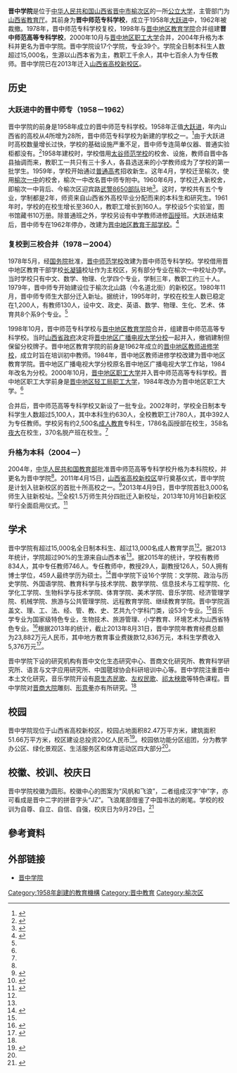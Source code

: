 {{not|text=2010年设立的[[晋中师范高等专科学校|晋中师范高等专科学校]]}}
{{Infobox University
| Name = 晋中学院
| EnglishName = Jinzhong University
| image_name=Jinzhong University logo.png
| SealInfo = 
| Motto = 自尊、自立、自信、自强
| Established = 1958年
| closed = 1962年
| re-established = 1978年
| anniversary = 9月29日
| former_names = 晋中师范专科学校<br>晋中师范高等专科学校
| Type = 公立大学
| dean = [[孙西欢|孙西欢]]
| secretary = [[刘玉平|刘玉平]]
| Affiliations = 
| Location = {{CHN}}[[山西省|山西省]][[晋中市|晋中市]][[榆次区|榆次区]]文华街199号
| Campus = 
| area = {{convert|82.47|ha}}
| covered_area = {{convert|51.66|ha}}
| colors= 
| Department = 17
| Faculty = 约1000
| Professor = 
| Associate Professor = 
| Assistant Professor = 
| Lecturer = 
| Student = 
| Undergraduate = 约15,000
| Postgraduate = 
| Website = {{URL|http://www.jzxy.edu.cn/cn/index.html}}
| logo=
}}
'''晋中学院'''是位于[[中华人民共和国|中华人民共和国]][[山西省|山西省]][[晋中市|晋中市]][[榆次区|榆次区]]的一所[[公立大学|公立大学]]，主管部门为[[山西省教育厅|山西省教育厅]]。其前身为'''晋中师范专科学校'''，成立于1958年[[大跃进|大跃进]]中，1962年被裁撤。1978年，晋中师范专科学校复校，1998年与[[晋中地区教育学院|晋中地区教育学院]]合并组建'''晋中师范高等专科学校'''，2000年10月与[[晋中地区职工大学|晋中地区职工大学]]合并，2004年升格为本科并更名为晋中学院。晋中学院设17个学院，专业39个。学院全日制本科生人数超过15,000名，生源以山西本省为主，教职工千余人，其中七百余人为专任教师。晋中学院已在2013年迁入[[山西省高校新校区|山西省高校新校区]]。

== 历史 ==
=== 大跃进中的晋中师专（1958－1962） ===
晋中学院的前身是1958年成立的晋中师范专科学校。1958年正值[[大跃进|大跃进]]，年内山西省的高校从4所增为28所，晋中师范专科学校为新建的学校之一。<ref name=fzjs>{{cite book|editor=山西省教育厅|title=山西高等学校发展纪实|date=2005-01|publisher=山西教育印刷厂|location=太原}}</ref>{{rp|2-3}}由于大跃进时高校数量增长过快，学校的基础设施严重不足，晋中师专连简单仪器、普通实验柜都没有。<ref>{{cite book|author1=彭时代|title=中国师范教育100年|date=1999-05|publisher=中国工人出版社|location=北京|isbn=7-5008-2176-X|pages=264}}</ref>1958年建校时，学校借用[[太谷师范学校|太谷师范学校]]的校舍、设施，教师自晋中各县抽调而来，教职工一共只有三十多人，各县选送来的小学教师成为了学校的第一批学生。1959年，学校开始通过[[普通高考|普通高考]]招收新生。这年4月，学校迁至榆次，使用[[榆次一中|榆次一中]]的校舍，榆次一中改名晋中师专附中。1960年6月，学校迁入新校舍，即榆次一中背后、今榆次区迎宾路[[武警8650部队|武警8650部队]]驻地<ref name=lsyg>{{cite web|title=历史沿革|url=http://www.sxjztc.edu.cn/xygk/lsyg.htm|website=晋中学院|accessdate=2016-06-26|deadurl=yes|archiveurl=https://web.archive.org/web/20170112040209/http://www.sxjztc.edu.cn/xygk/lsyg.htm|archivedate=2017年1月12日|df=}}</ref>。这时，学校共有五个专业，学制都是2年，师资来自山西省外高校毕业分配而来的本科生和研究生。1961年时，学校的在校生增长至360人，教职工增长到160人。学校设5个实验室，图书馆藏书10万册。除普通班之外，学校另设有中学教师进修[[函授|函授]]班。大跃进结束后，晋中师专在1962年停办，改建为[[晋中地区教育干部学校|晋中地区教育干部学校]]。<ref name=zhxfz>{{cite book|editor=宋玉岫，杨进发|title=中华学府志 山西卷|date=2003-01|publisher=中共中央党校出版社|location=北京|isbn=7-5035-2650-5|pages=53-54}}</ref>

=== 复校到三校合并（1978－2004） ===
1978年5月，经[[中华人民共和国国务院|国务院]]批准，[[晋中师范学校|晋中师范学校]]改建为晋中师范专科学校。学校借用晋中地区教育干部学校[[长凝镇_(晋中市)|长凝镇]]校址作为主校区，另有部分专业在榆次一中校址办学。当时学校只有中文、数学、物理、化学四个专业，学制三年，教职工约三十人。1979年，晋中师专开始建设位于榆次北山路（今名道北街）的新校区。1980年11月，晋中师专师生大部分迁入新址。据统计，1995年时，学校在校生人数已稳定在1,200人，有教师130人，设中文、政史、英语、数学、物理、生化、艺术、体育共8个系9个专业。<ref name=zhxfz/>

1998年10月，晋中师范专科学校与[[晋中地区教育学院|晋中地区教育学院]]合并，组建晋中师范高等专科学校。当时[[山西省人民政府|山西省政府]]决定将[[晋中地区广播电视大学分校|晋中地区广播电视大学分校]]一起并入，撤销建制但保留分校牌子。晋中地区教育学院的前身是1962年成立的[[晋中地区教师进修学校|晋中地区教师进修学校]]，成立时旨在培训初中教师。1984年，晋中地区教师进修学校改建为晋中地区教育学院。晋中地区广播电视大学分校原名晋中地区广播电视大学工作站，1984年改名为分校。2000年10月，[[晋中地区职工大学|晋中地区职工大学]]并入晋中师范高等专科学校。晋中地区职工大学前身是[[晋中地区轻工局职工大学|晋中地区轻工局职工大学]]，1984年改办为晋中地区职工大学。<ref name=fzjs/>{{rp|236-237}}

合并后，晋中师范高等专科学校又新设了一批专业。2002年时，学校全日制本专科学生人数超过5,100人，其中本科生约630人，全校教职工计780人，其中392人为专任教师。学校另有约2,500名[[成人教育|成人教育]]专科生，1786名函授部在校生，358名[[夜大|夜大]]在校生，370名脱产班在校生。<ref name=fzjs/>{{rp|236-237}}

=== 升格为本科（2004－） ===
2004年，[[中华人民共和国教育部|中华人民共和国教育部]]批准晋中师范高等专科学校升格为本科院校，并更名为晋中学院<ref name=lsyg/>。2011年4月15日，[[山西省高校新校区|山西省高校新校区]]举行奠基仪式，晋中学院是计划入驻新校区的首批十所高校之一。<ref>{{cite news|title=我省高校新校区昨开工建设|url=http://news.qq.com/a/20110416/000120.htm|accessdate=2016-06-27|agency=山西新闻网|date=2011-04-16|archive-date=2017-01-12|archive-url=https://web.archive.org/web/20170112061625/http://news.qq.com/a/20110416/000120.htm|dead-url=no}}</ref>2013年4月9日，晋中学院首批3,000名师生入驻新校址。<ref>{{cite news|title=晋中学院首批师生入驻新校区|url=http://news.163.com/13/0410/04/8S2SR5NU00014AED.html?f=jsearch|accessdate=2016-06-27|agency=山西晚报|date=2013-04-10|archive-url=https://web.archive.org/web/20170112084721/http://news.163.com/13/0410/04/8S2SR5NU00014AED.html?f=jsearch|archive-date=2017-01-12|dead-url=yes}}</ref>全校1.5万师生共分四批迁入新校址，2013年10月16日新校区举行全面启用仪式。<ref name=sxrz>{{cite news|title=晋中学院率先整体入驻高校新区|url=http://www.sx.xinhuanet.com/newscenter/2013-10/17/c_117749684.htm|accessdate=2016-06-28|agency=山西日报|date=2013-10-17|deadurl=yes|archiveurl=https://web.archive.org/web/20170112041310/http://www.sx.xinhuanet.com/newscenter/2013-10/17/c_117749684.htm|archivedate=2017-01-12}}</ref>

== 学术 ==
晋中学院有超过15,000名全日制本科生、超过13,000名成人教育学员<ref name="xyjj" />。据2013年统计，学院超过90%的生源来自山西本省<ref name=bg />。据2015年的统计，学校有教师834人，其中专任教师746人。专任教师中，教授29人，副教授126人，50人拥有博士学位，459人最终学历为硕士。<ref>{{cite web|title=2015年晋中学院教师职称、学历、年龄结构一览表|url=http://jwc.jzxy.edu.cn/info/1092/3144.htm|website=晋中学院教务处|accessdate=2016-06-30|archive-date=2018-04-23|archive-url=https://web.archive.org/web/20180423170229/http://jwc.jzxy.edu.cn/info/1092/3144.htm|dead-url=no}}</ref>晋中学院下设16个学院：文学院、政治与历史学院、外国语学院、教育科学与技术学院、数学学院、信息技术与工程学院、化学化工学院、生物科学与技术学院、体育学院、美术学院、音乐学院、经济管理学院、机械学院、旅游与公共管理学院、远程教育学院、继续教育学院。晋中学院涵盖文、理、工、法、经、管、教、史、艺共九个学科门类，设53个专业。<ref name="xyjj" />音乐学专业为国家级特色专业，生物技术、旅游管理、小学教育、环境艺术为山西省特色专业。<ref>{{cite web|title=特色专业|url=http://www.jzxy.edu.cn/xygk/tszy.htm|website=晋中学院|accessdate=2016-06-28|deadurl=yes|archiveurl=https://web.archive.org/web/20160808223920/http://www.jzxy.edu.cn/xygk/tszy.htm|archivedate=2016-08-08}}</ref>根据2013年的统计，截止2013年8月31日，晋中学院年教育经费总额为23,882万元人民币，其中地方教育事业费拨款12,836万元，本科生学费收入5,376万元<ref name=bg>{{cite web|title=晋中学院本科教学质量年度报告|url=http://jwc.jzxy.edu.cn/info/1092/3135.htm|website=晋中学院|accessdate=2016-06-28|archive-date=2018-04-23|archive-url=https://web.archive.org/web/20180423170149/http://jwc.jzxy.edu.cn/info/1092/3135.htm|dead-url=no}}</ref>。

晋中学院下设的研究机构有晋中文化生态研究中心、晋商文化研究所、教育科学研究所、语言与文字应用研究所、中国毽球协会科研培训中心等。晋中学院注重晋中本土文化研究，音乐学院开设有[[原生态民歌|原生态民歌]]、[[左权民歌|左权民歌]]、[[祁太秧歌|祁太秧歌]]等特色课程。晋中学院对[[晋商大院|晋商大院]]雕刻、[[形意拳|形意拳]]亦有所研究。<ref name="xyjj" />

== 校园 ==
晋中学院现位于山西省高校新校区，校园占地面积82.47万平方米，建筑面积51.66万平方米，校区建设总投资20亿人民币<ref name=xyjj>{{cite web|title=学院简介|url=http://www.sxjztc.edu.cn/xygk/xyjj.htm|website=晋中学院|accessdate=2016-06-28|archive-date=2017-01-12|archive-url=https://web.archive.org/web/20170112100604/http://www.sxjztc.edu.cn/xygk/xyjj.htm|dead-url=yes}}</ref>。校园依功能分区组团，分为教学办公区、绿化景观区、生活服务区和体育运动区四大部分<ref name=sxrz/>。

== 校徽、校训、校庆日 ==
晋中学院校徽为圆形。校徽中心的图案为“风帆和飞浪”，二者组成汉字“中”字，亦可看成是晋中二字的拼音字头“JZ”。飞浪尾部借鉴了中国书法的刷笔。学校的校训为自尊、自立、自信、自强，校庆日为9月29日。<ref>{{cite web|title=学院章程|url=http://www.jzxy.edu.cn/xygk/xyzc.htm|website=晋中学院|accessdate=2016-06-28|deadurl=yes|archiveurl=https://web.archive.org/web/20170112040259/http://www.jzxy.edu.cn/xygk/xyzc.htm|archivedate=2017-01-12}}</ref>

==參考資料==
{{reflist}}

== 外部链接 ==
* [http://www.jzxy.edu.cn/index.html 晋中学院]{{Dead link|date=2020年5月 |bot=InternetArchiveBot |fix-attempted=yes }}
{{山西高等院校}}

[[Category:1958年創建的教育機構|Category:1958年創建的教育機構]]
[[Category:晋中教育|Category:晋中教育]]
[[Category:榆次区|Category:榆次区]]